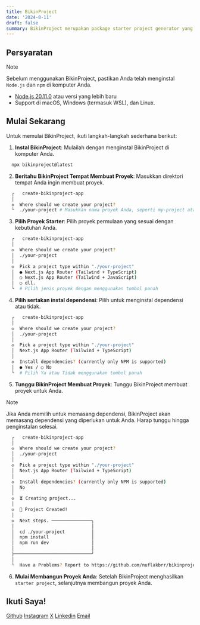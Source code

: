 ```yaml
---
title: BikinProject
date: '2024-8-11'
draft: false
summary: BikinProject merupakan package starter project generator yang memudahkan Anda saat ingin membuat proyek.
---
```


<TOCInline toc={props.toc} asDisclosure />

## Persyaratan

> [!NOTE]
> Sebelum menggunakan BikinProject, pastikan Anda telah menginstal `Node.js` dan `npm` di komputer Anda.
>
> - [Node.js 20.11.0](https://nodejs.org/) atau versi yang lebih baru
> - Support di macOS, Windows (termasuk WSL), dan Linux.

## Mulai Sekarang

Untuk memulai BikinProject, ikuti langkah-langkah sederhana berikut:

1. **Instal BikinProject**: Mulailah dengan menginstal BikinProject di komputer Anda.

```bash
  npx bikinproject@latest
```

2. **Beritahu BikinProject Tempat Membuat Proyek**: Masukkan direktori tempat Anda ingin membuat proyek.

```bash
  ┌   create-bikinproject-app
  │
  ◇  Where should we create your project?
  └  ./your-project # Masukkan nama proyek Anda, seperti my-project atau .
```

3. **Pilih Proyek Starter**: Pilih proyek permulaan yang sesuai dengan kebutuhan Anda.

```bash
  ┌   create-bikinproject-app
  │
  ◇  Where should we create your project?
  │  ./your-project
  │
  ◇  Pick a project type within "./your-project"
  │  ● Next.js App Router (Tailwind + TypeScript)
  │  ○ Next.js App Router (Tailwind + JavaScript)
  │  ○ dll.
  └  # Pilih jenis proyek dengan menggunakan tombol panah
```

4. **Pilih sertakan instal dependensi**: Pilih untuk menginstal dependensi atau tidak.

```bash
  ┌   create-bikinproject-app
  │
  ◇  Where should we create your project?
  │  ./your-project
  │
  ◇  Pick a project type within "./your-project"
  │  Next.js App Router (Tailwind + TypeScript)
  │
  ◇  Install dependencies? (currently only NPM is supported)
  │  ● Yes / ○ No
  └  # Pilih Ya atau Tidak menggunakan tombol panah
```

5. **Tunggu BikinProject Membuat Proyek**: Tunggu BikinProject membuat proyek untuk Anda.

> [!NOTE]
> Jika Anda memilih untuk memasang dependensi, BikinProject akan memasang dependensi yang diperlukan untuk Anda. Harap tunggu hingga penginstalan selesai.

```bash
  ┌   create-bikinproject-app
  │
  ◇  Where should we create your project?
  │  ./your-project
  │
  ◇  Pick a project type within "./your-project"
  │  Next.js App Router (Tailwind + TypeScript)
  │
  ◇  Install dependencies? (currently only NPM is supported)
  │  No
  │
  ◇  ⏳ Creating project...
  │
  ◇  🎉 Project Created!
  │
  ◇  Next steps. ───────────────╮
  │                             │
  │  cd ./your-project          │
  │  npm install                │
  │  npm run dev                │
  │                             │
  ├─────────────────────────────╯
  │
  └  Have a Problems? Report to https://github.com/nuflakbrr/bikinproject/issues
```

6. **Mulai Membangun Proyek Anda**: Setelah BikinProject menghasilkan `starter project`, selanjutnya membangun proyek Anda.

## Ikuti Saya!

[Github](https://www.github.com/nuflakbrr)
[Instagram](https://www.instagram.com/kbrnugroho)
[X](https://www.x.com/nuflakbrr)
[Linkedin](https://www.linkedin.com/in/nuflakbrr)
[Email](mailto:naufalakbar378@gmail.com)
